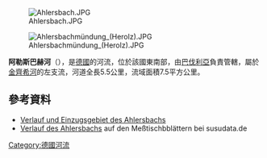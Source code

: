 {{Coord|50|20|43.06|N|9|33|32.99|E|display=title}}

[[Image:Ahlersbach.JPG|right]]

[[Image:Ahlersbachmündung_(Herolz).JPG|right]]

'''阿勒斯巴赫河'''（{{lang-de|Ahlersbach}}），是[[德國|德國]]的河流，位於該國東南部，由[[巴伐利亞|巴伐利亞]]負責管轄，屬於[[金齊希河_(美因河支流)|金齊希河]]的左支流，河道全長5.5公里，流域面積7.5平方公里。

==參考資料==
* [http://wrrl.hessen.de/mapapps/resources/apps/wrrl/index.html?lang=en&layers=%2B%3Aebene1_service_grundlagendaten%2Cebene2_service_grundlagen_administrativ%2Cebene1_gewaesserthemen%2Cebene2_gewaesser%2Cebene3_gewaesser_gewaesser%2Cebene3_flver&center=540504.5037585641%2C5574975.036938623%2C25832&lod=10 Verlauf und Einzugsgebiet des Ahlersbachs]
* [http://www.susudata.de/messtisch/tk25.html?lat=50.3309946&lng=9.555054&zoom=14&marker=Ahlersbach Verlauf des Ahlersbachs] auf den Meßtischbblättern bei susudata.de

{{Germany-geo-stub}}
[[Category:德國河流|Category:德國河流]]